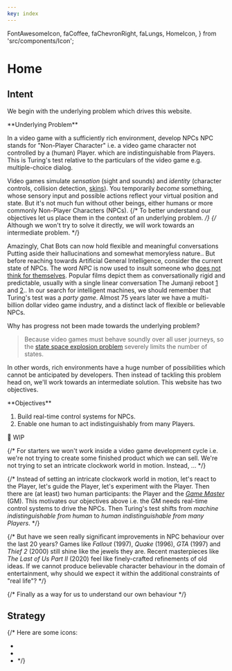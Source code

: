 ```yaml
---
key: index
---
```


  FontAwesomeIcon,
  faCoffee,
  faChevronRight,
  faLungs,
  HomeIcon,
} from 'src/components/Icon';


# Home

## Intent

We begin with the underlying problem which drives this website.

<Card> 
**Underlying Problem**

In a video game with a sufficiently rich environment,
develop NPCs <SideNote>NPC stands for "Non-Player Character" i.e. a video game character not controlled by a (human) Player.</SideNote> which are indistinguishable from Players.
<SideNote width={400}>This is Turing's test relative to the particulars of the video game e.g. multiple-choice dialog.</SideNote>
</Card>

Video games simulate _sensation_ (sight and sounds) and _identity_ (character controls, collision detection, [skins](https://namemc.com/minecraft-skins/random)).
You temporarily _become_ something, whose sensory input and possible actions reflect your virtual position and state.
But it's not much fun without other beings, either humans or more commonly Non-Player Characters (NPCs).
{/* To better understand our objectives let us place them in the context of an underlying problem. */}
{/* Although we won't try to solve it directly, we will work towards an intermediate problem. */}

Amazingly, Chat Bots can now hold flexible and meaningful conversations <SideNote>Putting aside their hallucinations and somewhat memoryless nature.</SideNote>.
But before reaching towards Artificial General Intelligence,
consider the current state of NPCs. 
The word _NPC_ is now used to insult someone who [does not think for themselves](https://en.wikipedia.org/wiki/NPC_(meme)).
Popular films depict them as conversationally rigid and predictable,
usually with a single linear conversation <SideNote>The Jumanji reboot [1](https://en.wikipedia.org/wiki/Jumanji:_Welcome_to_the_Jungle) and [2](https://en.wikipedia.org/wiki/Jumanji:_The_Next_Level).</SideNote>.
In our search for intelligent machines, we should remember that Turing's test was a _party game_.
Almost 75 years later we have a multi-billion dollar video game industry,
and a distinct lack of flexible or believable NPCs.

Why has progress not been made towards the underlying problem?

> Because video games must behave soundly over all user journeys,
> so the [state space explosion problem](https://en.wikipedia.org/wiki/Combinatorial_explosion) severely limits the number of states.

In other words, rich environments have a huge number of possibilities which cannot be anticipated by developers.
Then instead of tackling this problem head on, we'll work towards an intermediate solution.
This website has two objectives.

<Card>
**Objectives**

1. Build real-time control systems for NPCs.
2. Enable one human to act indistinguishably from many Players.
</Card>



🚧 WIP

{/* For starters we won't work inside a video game development cycle i.e.
we're not trying to create some finished product which we can sell.
We're not trying to set an intricate clockwork world in motion.
Instead, ... */}

{/* Instead of setting an intricate clockwork world in motion,
let's react to the Player,
let's guide the Player,
let's experiment with the Player.
Then there are (at least) two human participants: the Player and the [_Game Master_](https://en.wikipedia.org/wiki/Gamemaster) (GM).
This motivates our objectives above i.e. the GM needs real-time control systems to drive the NPCs.
Then Turing's test shifts from _machine indistinguishable from human_ to _human indistinguishable from many Players_. */}


{/* But have we seen really significant improvements in NPC behaviour over the last 20 years?
Games like _Fallout_ (1997), _Quake_ (1996), _GTA_ (1997) and _Thief 2_ (2000) still shine like the jewels they are.
Recent masterpieces like _The Last of Us Part II_ (2020) feel like finely-crafted refinements of old ideas.
If we cannot produce believable character behaviour in the domain of entertainment,
why should we expect it within the additional constraints of "real life"? */}

{/* Finally as a way for us to understand our own behaviour */}

## Strategy

{/* 
Here are some icons:
- <FontAwesomeIcon icon={faChevronRight} size="1x" />
- <FontAwesomeIcon icon={faCoffee} size="1x" />
- <FontAwesomeIcon icon={faLungs} size="1x" /> */}

